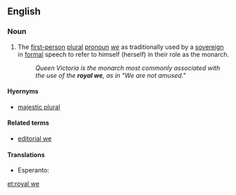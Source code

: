 ==English==

===Noun===
{{en-noun|head=[[royal]] [[we]]}}

# The [[first-person]] [[plural]] [[pronoun]] ''[[we]]'' as traditionally used by a [[sovereign]] in [[formal]] speech to refer to himself (herself) in their role as the monarch.
#: ''Queen Victoria is the monarch most commonly associated with the use of the '''royal we''', as in "We are not amused."''

====Hyernyms====
* {{sense|plural "we" used by a sovereign}} [[majestic plural]]

====Related terms====
* [[editorial we]]

====Translations====
{{trans-top|plural "we" used by a sovereign}}
* Esperanto: {{t|eo|reĝa ni}}
{{trans-mid}}
{{trans-bottom}}

[[et:royal we]]